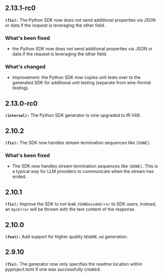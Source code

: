 ## 2.13.1-rc0
**`(fix):`** The Python SDK now does not send additional properties via JSON or data if the request is leveraging the other field.

### What's been fixed
- the Python SDK now does not send additional properties via JSON or data if the request is leveraging the other field.

### What's changed
- Improvement: the Python SDK now copies unit tests over to the generated SDK for additional unit testing (separate from wire-format testing).

## 2.13.0-rc0
**`(internal):`** The Python SDK generator is now upgraded to IR V49.

## 2.10.2
**`(fix):`** The SDK now handles stream termination sequences like `[DONE]`.

### What's been fixed
- The SDK now handles stream termination sequences like `[DONE]`. This is a typical way for LLM providers to communicate when the stream has ended.

## 2.10.1
**`(fix):`** Improve the SDK to not leak `JSONDecodeError` to SDK users. Instead, an `ApiError` will be thrown with the text content of the response.

## 2.10.0
**`(feat):`** Add support for higher quality `README.md` generation.

## 2.9.10
**`(fix):`** The generator now only specifies the readme location within pyproject.toml if one was successfully created.

